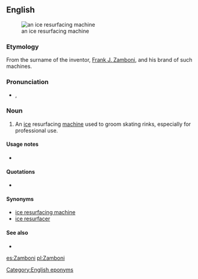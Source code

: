 ==English==
[[File:Zamboni.jpg|thumb|an ice resurfacing machine]]

===Etymology===
From the surname of the inventor, [[w:Frank Zamboni|Frank J. Zamboni]], and his brand of such machines.

===Pronunciation===
* {{a|UK}} {{IPA|/zæmˈbəʊ.ni/}}, {{X-SAMPA|/z{m"b@U.ni/}}

===Noun===
{{en-noun}}

# An [[ice]] resurfacing [[machine]] used to groom skating rinks, especially for professional use.

====Usage notes====
* {{trademark erosion|Zamboni|[http://www.zamboni.com/copyright.html#trademark Frank J. Zamboni & Co. Inc.]}}

====Quotations====
* {{seeCites}}

====Synonyms====
* [[ice resurfacing machine]]
* [[ice resurfacer]]

====See also====
* {{pedia}}


[[Category:English eponyms]]

[[es:Zamboni]]
[[pl:Zamboni]]
